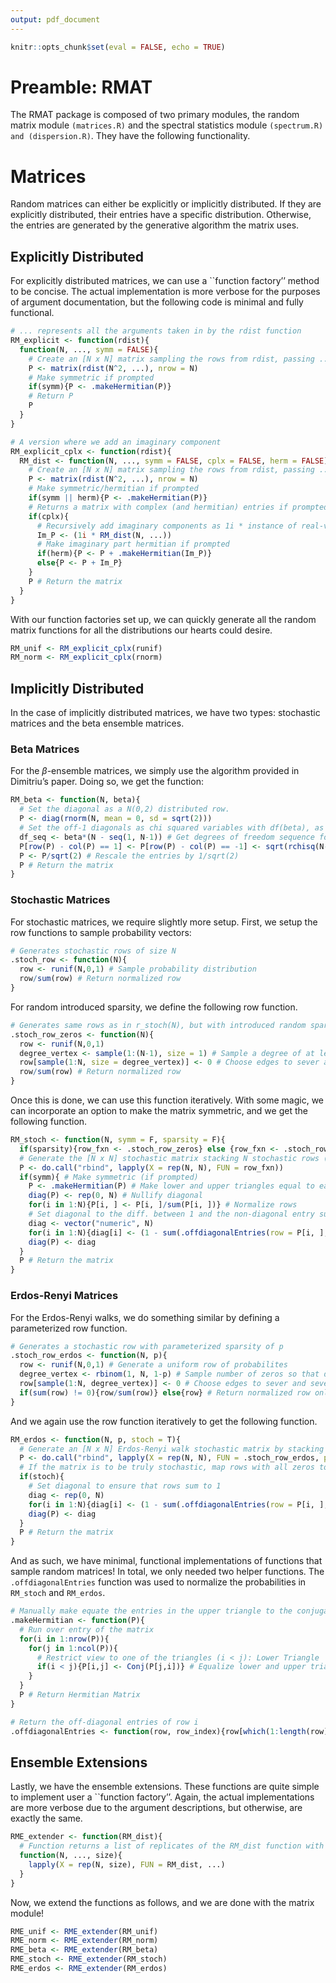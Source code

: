 ```yaml
---
output: pdf_document
---
```


```r
knitr::opts_chunk$set(eval = FALSE, echo = TRUE)
```

# Preamble: RMAT

The RMAT package is composed of two primary modules, the random matrix module `(matrices.R)` and the spectral statistics module `(spectrum.R) and (dispersion.R)`. They have the following functionality.

\begin{enumerate}
  \item Random Matrix Module
    \begin{enumerate}
      \item Explicitly Distributed Matrices
      \item Implicitly Distributed Matrices
      \item Ensemble Extensions
    \end{enumerate}
  
  \item Spectral Statistics Module
    \begin{enumerate}
      \item Spectrum
      \item Dispersions
      \item gg Visualizations
    \end{enumerate}
\end{enumerate}

# Matrices

Random matrices can either be explicitly or implicitly distributed. If they are explicitly distributed, their entries have a specific distribution. Otherwise, the entries are generated by the generative algorithm the matrix uses.

## Explicitly Distributed

For explicitly distributed matrices, we can use a ``function factory'' method to be concise. The actual implementation is more verbose for the purposes of argument documentation, but the following code is minimal and fully functional.

```r
# ... represents all the arguments taken in by the rdist function
RM_explicit <- function(rdist){
  function(N, ..., symm = FALSE){
    # Create an [N x N] matrix sampling the rows from rdist, passing ... to rdist
    P <- matrix(rdist(N^2, ...), nrow = N)
    # Make symmetric if prompted
    if(symm){P <- .makeHermitian(P)}
    # Return P
    P
  }
}

# A version where we add an imaginary component
RM_explicit_cplx <- function(rdist){
  RM_dist <- function(N, ..., symm = FALSE, cplx = FALSE, herm = FALSE){
    # Create an [N x N] matrix sampling the rows from rdist, passing ... to rdist
    P <- matrix(rdist(N^2, ...), nrow = N)
    # Make symmetric/hermitian if prompted
    if(symm || herm){P <- .makeHermitian(P)}
    # Returns a matrix with complex (and hermitian) entries if prompted
    if(cplx){
      # Recursively add imaginary components as 1i * instance of real-valued matrix.
      Im_P <- (1i * RM_dist(N, ...))
      # Make imaginary part hermitian if prompted
      if(herm){P <- P + .makeHermitian(Im_P)}
      else{P <- P + Im_P}
    }
    P # Return the matrix
  }
}
```

With our function factories set up, we can quickly generate all the random matrix functions for all the distributions our hearts could desire.

```r
RM_unif <- RM_explicit_cplx(runif)
RM_norm <- RM_explicit_cplx(rnorm)
```

## Implicitly Distributed

In the case of implicitly distributed matrices, we have two types: stochastic matrices and the beta ensemble matrices.

### Beta Matrices

For the $\beta$-ensemble matrices, we simply use the algorithm provided in Dimitriu's paper. Doing so, we get the function:

```r
RM_beta <- function(N, beta){
  # Set the diagonal as a N(0,2) distributed row.
  P <- diag(rnorm(N, mean = 0, sd = sqrt(2)))
  # Set the off-1 diagonals as chi squared variables with df(beta), as given in Dumitriu's model
  df_seq <- beta*(N - seq(1, N-1)) # Get degrees of freedom sequence for offdigonal
  P[row(P) - col(P) == 1] <- P[row(P) - col(P) == -1] <- sqrt(rchisq(N-1, df_seq)) # Generate tridiagonal
  P <- P/sqrt(2) # Rescale the entries by 1/sqrt(2)
  P # Return the matrix
}
```

### Stochastic Matrices

For stochastic matrices, we require slightly more setup. First, we setup the row functions to sample probability vectors:

```r
# Generates stochastic rows of size N
.stoch_row <- function(N){
  row <- runif(N,0,1) # Sample probability distribution
  row/sum(row) # Return normalized row
}
```

For random introduced sparsity, we define the following row function.

```r
# Generates same rows as in r_stoch(N), but with introduced random sparsity
.stoch_row_zeros <- function(N){
  row <- runif(N,0,1)
  degree_vertex <- sample(1:(N-1), size = 1) # Sample a degree of at least 1, as to ensure row is stochastic
  row[sample(1:N, size = degree_vertex)] <- 0 # Choose edges to sever and sever them
  row/sum(row) # Return normalized row
}
```

Once this is done, we can use this function iteratively. With some magic, we can incorporate an option to make the matrix symmetric, and we get the following function.

```r
RM_stoch <- function(N, symm = F, sparsity = F){
  if(sparsity){row_fxn <- .stoch_row_zeros} else {row_fxn <- .stoch_row} # Choose row function
  # Generate the [N x N] stochastic matrix stacking N stochastic rows (using the chosen function)
  P <- do.call("rbind", lapply(X = rep(N, N), FUN = row_fxn))
  if(symm){ # Make symmetric (if prompted)
    P <- .makeHermitian(P) # Make lower and upper triangles equal to each other's conjugate transpose
    diag(P) <- rep(0, N) # Nullify diagonal
    for(i in 1:N){P[i, ] <- P[i, ]/sum(P[i, ])} # Normalize rows
    # Set diagonal to the diff. between 1 and the non-diagonal entry sums such that rows sum to 1
    diag <- vector("numeric", N)
    for(i in 1:N){diag[i] <- (1 - sum(.offdiagonalEntries(row = P[i, ], row_index = i)))}
    diag(P) <- diag
  }
  P # Return the matrix
}
```

### Erdos-Renyi Matrices

For the Erdos-Renyi walks, we do something similar by defining a parameterized row function.

```r
# Generates a stochastic row with parameterized sparsity of p
.stoch_row_erdos <- function(N, p){
  row <- runif(N,0,1) # Generate a uniform row of probabilites
  degree_vertex <- rbinom(1, N, 1-p) # Sample number of zeros so that degree of row/vertex i ~ Bin(n,p)
  row[sample(1:N, degree_vertex)] <- 0 # Choose edges to sever and sever them
  if(sum(row) != 0){row/sum(row)} else{row} # Return normalized row only if non-zero (cannot divide by 0)
}
```

And we again use the row function iteratively to get the following function.

```r
RM_erdos <- function(N, p, stoch = T){
  # Generate an [N x N] Erdos-Renyi walk stochastic matrix by stacking N p-stochastic rows
  P <- do.call("rbind", lapply(X = rep(N, N), FUN = .stoch_row_erdos, p = p))
  # If the matrix is to be truly stochastic, map rows with all zeros to have diagonal entry 1
  if(stoch){
    # Set diagonal to ensure that rows sum to 1
    diag <- rep(0, N)
    for(i in 1:N){diag[i] <- (1 - sum(.offdiagonalEntries(row = P[i, ], row_index = i)))}
    diag(P) <- diag
  }
  P # Return the matrix
}
```

And as such, we have minimal, functional implementations of functions that sample random matrices! In total, we only needed two helper functions. The `.offdiagonalEntries` function was used to normalize the probabilities in `RM_stoch` and `RM_erdos`.

```r
# Manually make equate the entries in the upper triangle to the conjugate of those in the lower triangle of the matrix
.makeHermitian <- function(P){
  # Run over entry of the matrix
  for(i in 1:nrow(P)){
    for(j in 1:ncol(P)){
      # Restrict view to one of the triangles (i < j): Lower Triangle
      if(i < j){P[i,j] <- Conj(P[j,i])} # Equalize lower and upper triangles, making conjugate if complex
    }
  }
  P # Return Hermitian Matrix
}

# Return the off-diagonal entries of row i 
.offdiagonalEntries <- function(row, row_index){row[which(1:length(row) != row_index)]}
```

## Ensemble Extensions

Lastly, we have the ensemble extensions. These functions are quite simple to implement user a ``function factory''. Again, the actual implementations are more verbose due to the argument descriptions, but otherwise, are exactly the same.

```r
RME_extender <- function(RM_dist){
  # Function returns a list of replicates of the RM_dist function with ... as its arguments
  function(N, ..., size){
    lapply(X = rep(N, size), FUN = RM_dist, ...)
  }
}
```

Now, we extend the functions as follows, and we are done with the matrix module!

```r
RME_unif <- RME_extender(RM_unif)
RME_norm <- RME_extender(RM_norm)
RME_beta <- RME_extender(RM_beta)
RME_stoch <- RME_extender(RM_stoch)
RME_erdos <- RME_extender(RM_erdos)
```

